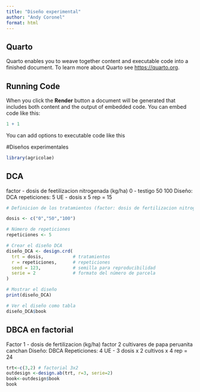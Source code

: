 ```yaml
---
title: "Diseño experimental"
author: "Andy Coronel"
format: html
---
```


## Quarto

Quarto enables you to weave together content and executable code into a finished document. To learn more about Quarto see <https://quarto.org>.

## Running Code

When you click the **Render** button a document will be generated that includes both content and the output of embedded code. You can embed code like this:

```r
1 + 1
```

You can add options to executable code like this 


#Diseños experimentales

```r
library(agricolae)
```

## DCA

factor - dosis de feetilizacion nitrogenada (kg/ha)
0 - testigo
50
100
Diseño: DCA
repeticiones: 5
UE - dosis x 5 rep = 15

```r
# Definicion de los tratamientos (factor: dosis de fertilizacion nitrogenada)

dosis <- c("0","50","100")

# Número de repeticiones
repeticiones <- 5

# Crear el diseño DCA
diseño_DCA <- design.crd(
  trt = dosis,           # tratamientos
  r = repeticiones,      # repeticiones
  seed = 123,            # semilla para reproducibilidad
  serie = 2              # formato del número de parcela
)

# Mostrar el diseño
print(diseño_DCA)

# Ver el diseño como tabla
diseño_DCA$book
```

## DBCA en factorial

Factor 1 - dosis de fertilizacion (kg/ha)
factor 2  cultivares de papa
peruanita
canchan
Diseño: DBCA
Repeticiones: 4
UE - 3 dosis x 2 cultivos x 4 rep = 24


```r
trt<-c(3,2) # factorial 3x2
outdesign <-design.ab(trt, r=3, serie=2)
book<-outdesign$book
book
```



























